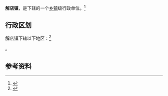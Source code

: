 {{中国乡级行政区|14/08/22/100/000}}

'''解店镇'''，是{{PRC admin/fullname|14/08/22/100/000|3}}下辖的一个[[乡镇|乡镇]]级行政单位。<ref>{{PRC admin/ref sgc|{{PRC admin/parent|14/08/22/100/000}}}}</ref>

== 行政区划 ==

解店镇下辖以下地区：<ref>{{PRC admin/ref sgc|14/08/22/100/000}}</ref>

{{PRC admin/children|14/08/22/100/000}}。

== 参考资料 ==

{{reflist}}

{{行政区划小作品}}
{{PRC admin/navcat|14/08/22/100/000}}